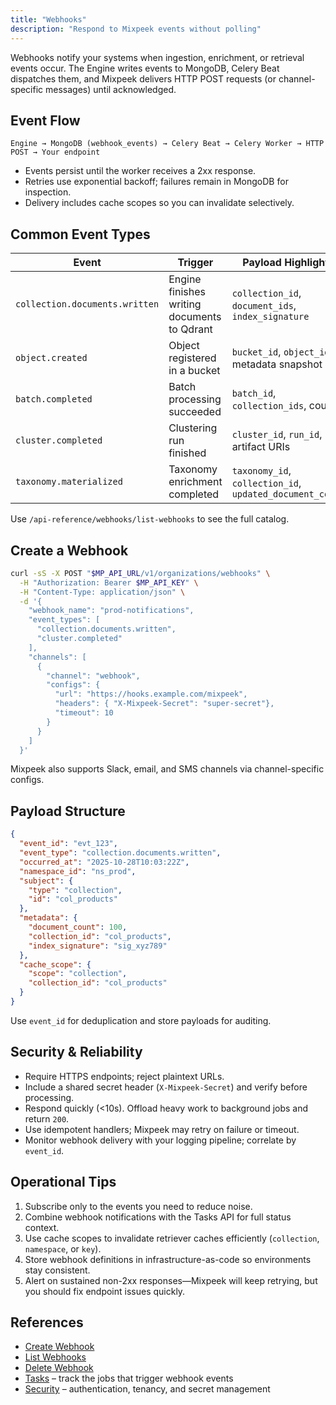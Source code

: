 ```yaml
---
title: "Webhooks"
description: "Respond to Mixpeek events without polling"
---
```


Webhooks notify your systems when ingestion, enrichment, or retrieval events occur. The Engine writes events to MongoDB, Celery Beat dispatches them, and Mixpeek delivers HTTP POST requests (or channel-specific messages) until acknowledged.

## Event Flow

```
Engine → MongoDB (webhook_events) → Celery Beat → Celery Worker → HTTP POST → Your endpoint
```

- Events persist until the worker receives a 2xx response.
- Retries use exponential backoff; failures remain in MongoDB for inspection.
- Delivery includes cache scopes so you can invalidate selectively.

## Common Event Types

| Event | Trigger | Payload Highlights |
|-------|---------|--------------------|
| `collection.documents.written` | Engine finishes writing documents to Qdrant | `collection_id`, `document_ids`, `index_signature` |
| `object.created` | Object registered in a bucket | `bucket_id`, `object_id`, metadata snapshot |
| `batch.completed` | Batch processing succeeded | `batch_id`, `collection_ids`, counts |
| `cluster.completed` | Clustering run finished | `cluster_id`, `run_id`, artifact URIs |
| `taxonomy.materialized` | Taxonomy enrichment completed | `taxonomy_id`, `collection_id`, `updated_document_count` |

Use `/api-reference/webhooks/list-webhooks` to see the full catalog.

## Create a Webhook

```bash
curl -sS -X POST "$MP_API_URL/v1/organizations/webhooks" \
  -H "Authorization: Bearer $MP_API_KEY" \
  -H "Content-Type: application/json" \
  -d '{
    "webhook_name": "prod-notifications",
    "event_types": [
      "collection.documents.written",
      "cluster.completed"
    ],
    "channels": [
      {
        "channel": "webhook",
        "configs": {
          "url": "https://hooks.example.com/mixpeek",
          "headers": { "X-Mixpeek-Secret": "super-secret"},
          "timeout": 10
        }
      }
    ]
  }'
```

Mixpeek also supports Slack, email, and SMS channels via channel-specific configs.

## Payload Structure

```json
{
  "event_id": "evt_123",
  "event_type": "collection.documents.written",
  "occurred_at": "2025-10-28T10:03:22Z",
  "namespace_id": "ns_prod",
  "subject": {
    "type": "collection",
    "id": "col_products"
  },
  "metadata": {
    "document_count": 100,
    "collection_id": "col_products",
    "index_signature": "sig_xyz789"
  },
  "cache_scope": {
    "scope": "collection",
    "collection_id": "col_products"
  }
}
```

Use `event_id` for deduplication and store payloads for auditing.

## Security & Reliability

- Require HTTPS endpoints; reject plaintext URLs.
- Include a shared secret header (`X-Mixpeek-Secret`) and verify before processing.
- Respond quickly (<10s). Offload heavy work to background jobs and return `200`.
- Use idempotent handlers; Mixpeek may retry on failure or timeout.
- Monitor webhook delivery with your logging pipeline; correlate by `event_id`.

## Operational Tips

1. Subscribe only to the events you need to reduce noise.
2. Combine webhook notifications with the Tasks API for full status context.
3. Use cache scopes to invalidate retriever caches efficiently (`collection`, `namespace`, or `key`).
4. Store webhook definitions in infrastructure-as-code so environments stay consistent.
5. Alert on sustained non-2xx responses—Mixpeek will keep retrying, but you should fix endpoint issues quickly.

## References

- [Create Webhook](/api-reference/webhooks/create-webhook)
- [List Webhooks](/api-reference/webhooks/list-webhooks)
- [Delete Webhook](/api-reference/webhooks/delete-webhook)
- [Tasks](/processing/tasks) – track the jobs that trigger webhook events
- [Security](/operations/security) – authentication, tenancy, and secret management

